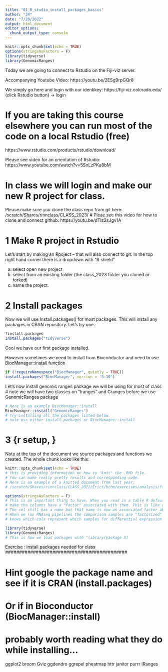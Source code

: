 ```yaml
---
title: "01_R_studio_install_packages_basics"
author: "JR"
date: "7/20/2022"
output: html_document
editor_options: 
  chunk_output_type: console
---
```


```r
knitr::opts_chunk$set(echo = TRUE)
options(stringsAsFactors = F)
library(tidyverse)
library(GenomicRanges)
```

Today we are going to connect to Rstudio on the Fiji-viz server.

Accompanying Youtube Video:
https://youtu.be/2ESg9rpGQr8


We simply go here and login with our identikey:
https://fiji-viz.colorado.edu/
(click Rstudio button) -> login

# If you are taking this course elsewhere you can run most of the code on a local Rstudio (free)
https://www.rstudio.com/products/rstudio/download/

Please see video for an orientation of Rstudio:
https://www.youtube.com/watch?v=5SnLzPKa8bM

# In class we will login and make our new R project for class.
Please make sure you clone the class repo from git here:
/scratch/Shares/rinnclass/CLASS_2023/<Your folder>
# Pleae see this video for how to clone and connect github:
https://youtu.be/dTlz2sJgv1A


#################################
# 1 Make R project in Rstudio
#################################

Let's start by making an Rpoject -- that will also connect to git.
In the top right hand corner there is a dropdown with "R shield"

(a) select open new project
(b) select from an existing folder (the class_2023 folder you cloned or forked)
(c) name the project.

#################################
# 2 Install packages
#################################

Now we will use Install.packages() for most packages. This will install any packages in CRAN repository. Let's try one.
```R
?install.packages
install.packages("tidyverse")
```
Cool we have our first package installed.

However sometimes we need to install from Bioconductor and need to use BiocManager::install function
```R
if (!requireNamespace("BiocManager", quietly = TRUE))
install.packages("BiocManager", version = '3.10')
```

Let's now install genomic ranges package we will be using for most of class
# note we will have two classes on "Iranges" and Granges before we use GenomicRanges package
```R
# Here is an example BiocManager::install
BiocManager::install("GenomicRanges")
# try installing all the packages listed below.
# note use either install.packages or BiocManager::install
```


################
# 3 {r setup, }
################
Note at the top of the document we source packages and functions we created.
The whole chunk looks like this:
```r

knitr::opts_chunk$set(echo = TRUE)
# this is providing information on how to "knit" the .RMD file.
# You can make really pretty results and corresponding code.
# Here is an example of a knitted document from last year:
# /scratch/Shares/rinnclass/CLASS_2022/EricY/bchm/exercises/analysis/final

options(stringsAsFactors = F)
# This is an important thing to have. When you read in a table R default is to
# make the columns have a "factor" associated with them. This is like a "meta variable"
# The col still has a name but that name is now an associated factor above the name.
# When we run RNAseq pipelines the comparison samples are "factorized" so the program
# knows which cols represent which samples for differential expression etc.

library(tidyverse)
library(GenomicRanges)
# This is how we load packages with "library(package X)

```


############################################
Exercise : install packages needed for class
############################################

# Hint google the package name and see if it is CRAN (install.packages)
# Or if in Bioconductor (BiocManager::install)

# probably worth reading what they do while installing...

ggplot2
broom
Gviz
ggdendro
ggrepel
pheatmap
httr
janitor
purrr
IRanges






